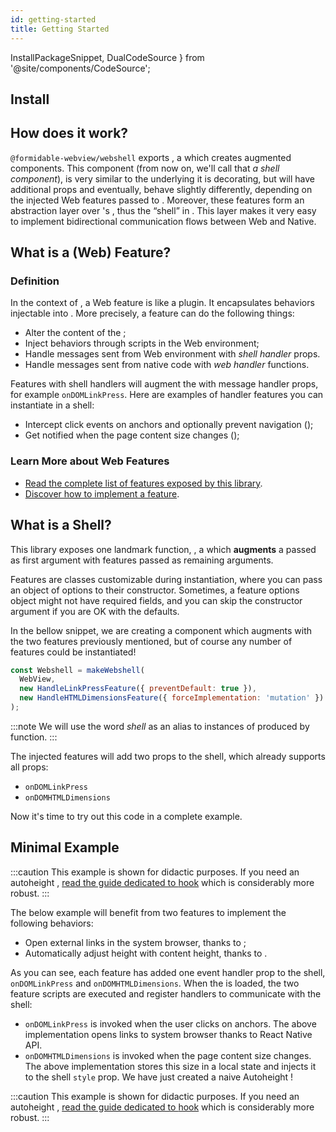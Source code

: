 ```yaml
---
id: getting-started
title: Getting Started
---
```


  InstallPackageSnippet,
  DualCodeSource
} from '@site/components/CodeSource';

## Install

<InstallPackageSnippet packages="@formidable-webview/webshell" />

## How does it work?

`@formidable-webview/webshell` exports <APIReference reference="makeWebshell" type="function" />, a <Term id="HOC" /> which
creates augmented <WebView /> components.
This component (from now on, we'll call that *a shell component*), is very similar to the underlying <WebView /> it is decorating, but
will have additional props and eventually, behave slightly differently, depending on the injected Web features passed to <APISymbolFormat reference="makeWebshell" type="function" />.
Moreover, these features form an abstraction layer over <WebView />'s <Term id="messaging system" />,
thus the “shell” in <Webshell />. This layer makes it very easy to implement bidirectional communication flows between Web and Native.

## What is a (Web) Feature?

### Definition

In the context of <Webshell />, a Web feature is like a plugin. It encapsulates
behaviors injectable into <WebView />. More precisely, a feature can do the
following things:

- Alter the content of the <Term id="DOM" />;
- Inject behaviors through scripts in the Web environment;
- Handle messages sent from Web environment with _shell handler_ props.
- Handle messages sent from native code with _web handler_ functions.

Features with shell handlers will augment the <WebView/> with message
handler props, for example `onDOMLinkPress`. Here are examples of handler features you
can instantiate in a shell:

- Intercept click events on anchors and optionally prevent navigation (<APIReference reference="HandleLinkPressFeature" type="variable" />);
- Get notified when the page content size changes (<APIReference reference="HandleHTMLDimensionsFeature" type="variable" />);

### Learn More about Web Features

- [Read the complete list of features exposed by this library](./api#variables).
- [Discover how to implement a feature](./implementing-features).

## What is a Shell?

This library exposes one landmark function, <APIReference reference="makeWebshell" type="function" />, a <Term id="HOC"/>
which **augments** a <WebView /> passed as first argument with features passed
as remaining arguments.

<APIBox reference="makeWebshell" type="function" />

Features are classes customizable during instantiation, where you can pass an
object of options to their constructor. Sometimes, a feature options object
might not have required fields, and you can skip the constructor argument if
you are OK with the defaults.

In the bellow snippet,
we are creating a component which augments <WebView /> with the two features
previously mentioned, but of course any number of features could be instantiated!

```js
const Webshell = makeWebshell(
  WebView,
  new HandleLinkPressFeature({ preventDefault: true }),
  new HandleHTMLDimensionsFeature({ forceImplementation: 'mutation' })
);
```

:::note
We will use the word _shell_ as an alias to instances of <APIReference reference="WebshellComponent" type="alias" /> produced
by <APIReference reference="makeWebshell" type="function" /> function.
:::

The injected features will add two props to the shell, which already supports all <WebView /> props:

- `onDOMLinkPress`
- `onDOMHTMLDimensions`

Now it's time to try out this code in a complete example.

## Minimal Example

:::caution
This example is shown for didactic purposes. If you need an autoheight <WebView/>
, <a href="./autoheight">read the guide dedicated to <APISymbolFormat reference="useAutoheight" type="function" /> hook</a> which is considerably more robust.
:::

The below example will benefit from two features to implement the following behaviors:

- Open external links in the system browser, thanks to <APIReference reference="HandleLinkPressFeature" type="variable" />;
- Automatically adjust <Term id="viewport" /> height with content height, thanks to <APIReference reference="HandleHTMLDimensionsFeature" type="variable" />.

<DualCodeSource jsx sourceBase="basic" titleBase="NaiveAutoheightWebView" />

As you can see, each feature has added one event handler prop to the shell,
`onDOMLinkPress` and `onDOMHTMLDimensions`. When the <Term id="DOM" /> is
loaded, the two feature scripts are executed and register handlers to communicate with the shell:

- `onDOMLinkPress` is invoked when the user clicks on anchors. The above implementation opens links to system browser thanks to React Native <ReactReference name="Linking" type="variable" /> API.
- `onDOMHTMLDimensions` is invoked when the page content size changes. The above implementation stores this size in a local state and injects it to the shell `style` prop. We have just created a naive Autoheight <WebView/>!

:::caution
This example is shown for didactic purposes. If you need an autoheight <WebView/>
, <a href="./autoheight">read the guide dedicated to <APISymbolFormat reference="useAutoheight" type="function" /> hook</a> which is considerably more robust.
:::
